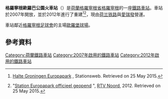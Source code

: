 {{Infobox Station
|BoxWidth = 24em
|Title = 格羅寧根歐羅巴公園火車站
|SubTitle = 
|EngTitle = Station Groningen Europapark
|EngSubTitle = 
|StationSymbol = 
|symbol_right=[[File:Nederlandse_spoorwegen_logo.svg|20px]] [[File:Arriva-Logo.svg|20px]]
|linecolour = #22428B
|ImageName = Station Groningen Europapark-III.JPG
|ImageSize = 290px
|ImageCaption = 
|ImagePadding = 0
|Code = Gerp
|Operator = [[荷兰铁路|荷兰铁路]]<br>[[愛瑞發|愛瑞發]]
|Owned = 
|Line=
|Place={{NED}}[[格羅寧根省|格羅寧根省]][[格羅寧根|格羅寧根]]
|coordinates =  {{coord|53|12|18|N|06|35|04|E|region:NL-GR|display=inline,title}}
|Style = 地面車站
|Hall Style = 
|PlatformType = 
|PlatformNumber = 4
|TrackNum = 
|Interchange = 
|ExitNumber = 
|StartDate = {{Start date|2007|10|1|df=y}}
|Architect = 
|Elevation = 
|Depth = 
|connection = 
|yearly ridership = 
|daily ridership = 
}}

'''格羅寧根歐羅巴公園火車站'''（{{lang-nl|'''Station Groningen Europapark'''}}）是[[荷蘭|荷蘭]][[格羅寧根省|格羅寧根省]][[格羅寧根|格羅寧根]]的一座[[鐵路車站|鐵路車站]]。車站於2007年開放，並於2012年進行了重建<ref name="stationsweb">{{nl}} [http://stationsweb.nl/station.asp?station=groningenkempkensberg Halte Groningen Europapark] {{Wayback|url=http://stationsweb.nl/station.asp?station=groningenkempkensberg |date=20210207170506 }}, Stationsweb. Retrieved on 25 May 2015.</ref><ref>{{nl}} "[http://www.rtvnoord.nl/artikel/artikel.asp?p=116081 Station Europapark officieel geopend] {{Wayback|url=http://www.rtvnoord.nl/artikel/artikel.asp?p=116081 |date=20150525223303 }}", [[RTV_Noord|RTV Noord]], 2012. Retrieved on 25 May 2015.</ref>，現由[[荷兰铁路|荷兰铁路]]與[[愛瑞發|愛瑞發]]營運。

車站鄰近[[格羅寧根足球會|格羅寧根足球會]]的主場[[歐羅堡球場|歐羅堡球場]]。

==參考資料==
{{reflist}}

[[Category:荷蘭鐵路車站|Category:荷蘭鐵路車站]]
[[Category:2007年啟用的鐵路車站|Category:2007年啟用的鐵路車站]]
[[Category:2012年啟用的鐵路車站|Category:2012年啟用的鐵路車站]]